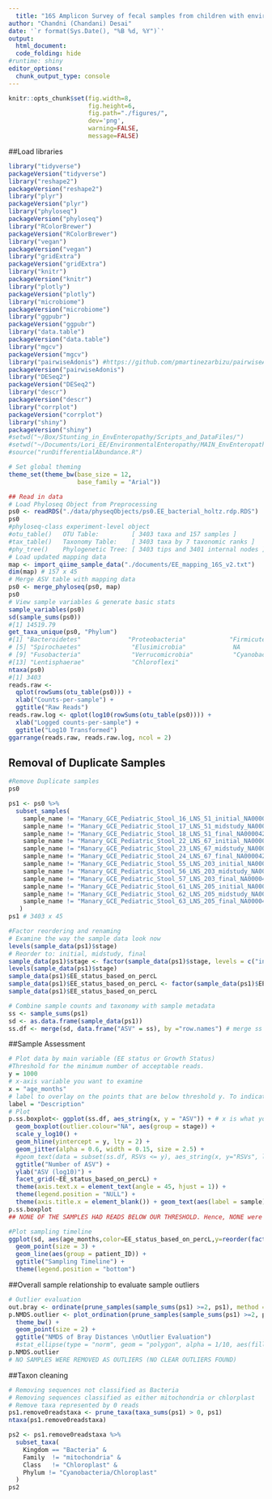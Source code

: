 ```yaml
---
  title: "16S Amplicon Survey of fecal samples from children with environmental enteropathy, to study their Growth Velocity : Part 1:Preliminary Analysis"
author: "Chandni (Chandani) Desai"
date: '`r format(Sys.Date(), "%B %d, %Y")`'
output: 
  html_document:
  code_folding: hide
#runtime: shiny
editor_options: 
  chunk_output_type: console
---
```

  
```r
knitr::opts_chunk$set(fig.width=8,
                      fig.height=6,
                      fig.path="./figures/",
                      dev='png',
                      warning=FALSE,
                      message=FALSE)
```


##Load libraries
```r
library("tidyverse")
packageVersion("tidyverse")
library("reshape2")
packageVersion("reshape2")
library("plyr")
packageVersion("plyr")
library("phyloseq")
packageVersion("phyloseq")
library("RColorBrewer")
packageVersion("RColorBrewer")
library("vegan")
packageVersion("vegan")
library("gridExtra")
packageVersion("gridExtra")
library("knitr")
packageVersion("knitr")
library("plotly")
packageVersion("plotly")
library("microbiome")
packageVersion("microbiome")
library("ggpubr")
packageVersion("ggpubr")
library("data.table")
packageVersion("data.table")
library("mgcv")
packageVersion("mgcv")
library("pairwiseAdonis") #https://github.com/pmartinezarbizu/pairwiseAdonis
packageVersion("pairwiseAdonis")
library("DESeq2")
packageVersion("DESeq2")
library("descr")
packageVersion("descr")
library("corrplot")
packageVersion("corrplot")
library("shiny")
packageVersion("shiny")
#setwd("~/Box/Stunting_in_EnvEnteropathy/Scripts_and_DataFiles/")
#setwd("~/Documents/Lori_EE/EnvironmentalEnteropathy/MAIN_EnvEnteropathy/16S/environmental-enteropathy-16S/")
#source("runDifferentialAbundance.R")
```

```r
# Set global theming
theme_set(theme_bw(base_size = 12,
                   base_family = "Arial"))
```

```r
## Read in data
# Load Phyloseq Object from Preprocessing
ps0 <- readRDS("./data/physeqObjects/ps0.EE_bacterial_holtz.rdp.RDS")
ps0
#phyloseq-class experiment-level object
#otu_table()   OTU Table:         [ 3403 taxa and 157 samples ]
#tax_table()   Taxonomy Table:    [ 3403 taxa by 7 taxonomic ranks ]
#phy_tree()    Phylogenetic Tree: [ 3403 tips and 3401 internal nodes ]
# Load updated mapping data
map <- import_qiime_sample_data("./documents/EE_mapping_16S_v2.txt")
dim(map) # 157 x 45
# Merge ASV table with mapping data
ps0 <- merge_phyloseq(ps0, map)
ps0
# View sample variables & generate basic stats
sample_variables(ps0)
sd(sample_sums(ps0))
#[1] 14519.79
get_taxa_unique(ps0, "Phylum")
#[1] "Bacteroidetes"             "Proteobacteria"            "Firmicutes"                "Actinobacteria"           
# [5] "Spirochaetes"              "Elusimicrobia"             NA                          "Tenericutes"              
# [9] "Fusobacteria"              "Verrucomicrobia"           "Cyanobacteria/Chloroplast" "Euryarchaeota"            
#[13] "Lentisphaerae"             "Chloroflexi"  
ntaxa(ps0)
#[1] 3403
reads.raw <- 
  qplot(rowSums(otu_table(ps0))) +
  xlab("Counts-per-sample") +
  ggtitle("Raw Reads")
reads.raw.log <- qplot(log10(rowSums(otu_table(ps0)))) +
  xlab("Logged counts-per-sample") +
  ggtitle("Log10 Transformed")
ggarrange(reads.raw, reads.raw.log, ncol = 2)
```

## Removal of Duplicate Samples
```r
#Remove Duplicate samples
ps0

ps1 <- ps0 %>%
  subset_samples(
    sample_name != "Manary_GCE_Pediatric_Stool_16_LNS_51_initial_NA0000440680" &
    sample_name != "Manary_GCE_Pediatric_Stool_17_LNS_51_midstudy_NA0000494512" &
    sample_name != "Manary_GCE_Pediatric_Stool_18_LNS_51_final_NA0000424860" &
    sample_name != "Manary_GCE_Pediatric_Stool_22_LNS_67_initial_NA0000441943" &
    sample_name != "Manary_GCE_Pediatric_Stool_23_LNS_67_midstudy_NA0000495266" &
    sample_name != "Manary_GCE_Pediatric_Stool_24_LNS_67_final_NA0000421395" &
    sample_name != "Manary_GCE_Pediatric_Stool_55_LNS_203_initial_NA0000425732" &
    sample_name != "Manary_GCE_Pediatric_Stool_56_LNS_203_midstudy_NA0000491667" &
    sample_name != "Manary_GCE_Pediatric_Stool_57_LNS_203_final_NA0000419561" &
    sample_name != "Manary_GCE_Pediatric_Stool_61_LNS_205_initial_NA0000420319" &
    sample_name != "Manary_GCE_Pediatric_Stool_62_LNS_205_midstudy_NA0000441999" &
    sample_name != "Manary_GCE_Pediatric_Stool_63_LNS_205_final_NA0000426287"
   )
ps1 # 3403 x 45

```


```r
#Factor reordering and renaming
# Examine the way the sample data look now
levels(sample_data(ps1)$stage)
# Reorder to: initial, midstudy, final
sample_data(ps1)$stage <- factor(sample_data(ps1)$stage, levels = c("initial", "midstudy", "final"))
levels(sample_data(ps1)$stage)
sample_data(ps1)$EE_status_based_on_percL
sample_data(ps1)$EE_status_based_on_percL <- factor(sample_data(ps1)$EE_status_based_on_percL, levels = c("No", "Moderate", "Severe"))
sample_data(ps1)$EE_status_based_on_percL
```


```r
# Combine sample counts and taxonomy with sample metadata
ss <- sample_sums(ps1)
sd <- as.data.frame(sample_data(ps1))
ss.df <- merge(sd, data.frame("ASV" = ss), by ="row.names") # merge ss with sd by row names. Rename ss to ASVs in the new data frame
```

##Sample Assessment
```r
# Plot data by main variable (EE status or Growth Status)
#Threshold for the minimum number of acceptable reads.
y = 1000
# x-axis variable you want to examine
x = "age_months"
# label to overlay on the points that are below threshold y. To indicate low abundant samples
label = "Description"
# Plot
p.ss.boxplot<- ggplot(ss.df, aes_string(x, y = "ASV")) + # x is what you assigned it above
  geom_boxplot(outlier.colour="NA", aes(group = stage)) +
  scale_y_log10() +
  geom_hline(yintercept = y, lty = 2) +
  geom_jitter(alpha = 0.6, width = 0.15, size = 2.5) +
  #geom_text(data = subset(ss.df, RSVs <= y), aes_string(x, y="RSVs", label=label), size=2, hjust -1) +# This labels a subset that fall below threshold variable y and labels them with the label variable
  ggtitle("Number of ASV") +
  ylab("ASV (log10)") +
  facet_grid(~EE_status_based_on_percL) +
  theme(axis.text.x = element_text(angle = 45, hjust = 1)) +
  theme(legend.position = "NULL") +
  theme(axis.title.x = element_blank()) + geom_text(aes(label = sample),hjust = 0, nudge_x = 0.05)
p.ss.boxplot
## NONE OF THE SAMPLES HAD READS BELOW OUR THRESHOLD. Hence, NONE were removed.
```


```r
#Plot sampling timeline
ggplot(sd, aes(age_months,color=EE_status_based_on_percL,y=reorder(factor(patient_ID),age_months))) + 
  geom_point(size = 3) + 
  geom_line(aes(group = patient_ID)) +
  ggtitle("Sampling Timeline") +
  theme(legend.position = "bottom")
```


##Overall sample relationship to evaluate sample outliers
```r
# Outlier evaluation
out.bray <- ordinate(prune_samples(sample_sums(ps1) >=2, ps1), method = "NMDS", distance = "bray")
p.NMDS.outlier <- plot_ordination(prune_samples(sample_sums(ps1) >=2, ps1), out.bray, color = "EE_status_based_on_percL", axes = c(1,2)) +
  theme_bw() +
  geom_point(size = 2) +
  ggtitle("NMDS of Bray Distances \nOutlier Evaluation")
  #stat_ellipse(type = "norm", geom = "polygon", alpha = 1/10, aes(fill = EE_status_based_on_percL))
p.NMDS.outlier
# NO SAMPLES WERE REMOVED AS OUTLIERS (NO CLEAR OUTLIERS FOUND)
```

##Taxon cleaning 
```r
# Removing sequences not classified as Bacteria
# Removing sequences classified as either mitochondria or chlorplast
# Remove taxa represented by 0 reads
ps1.remove0readstaxa <- prune_taxa(taxa_sums(ps1) > 0, ps1)
ntaxa(ps1.remove0readstaxa)

ps2 <- ps1.remove0readstaxa %>%
  subset_taxa(
    Kingdom == "Bacteria" &
    Family  != "mitochondria" &
    Class   != "Chloroplast" &
    Phylum != "Cyanobacteria/Chloroplast"
  )
ps2
```